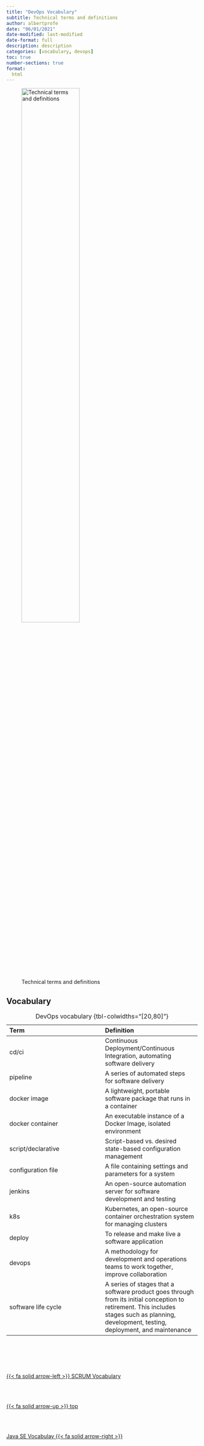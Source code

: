 ```yaml
---
title: "DevOps Vocabulary"
subtitle: Technical terms and definitions
author: albertprofe
date: "06/01/2021"
date-modified: last-modified
date-format: full
description: description
categories: [vocabulary, devops]
toc: true
number-sections: true
format:
  html
---
```


![Technical terms and definitions](/images/home/frontimagealbertprofeweb-vocabulary.png){width=60%}

## Vocabulary 

| Term | Definition |
|:---|:---|
| cd/ci | Continuous Deployment/Continuous Integration, automating software delivery |
| pipeline | A series of automated steps for software delivery |
| docker image | A lightweight, portable software package that runs in a container |
| docker container | An executable instance of a Docker Image, isolated environment |
| script/declarative | Script-based vs. desired state-based configuration management |
| configuration file  | A file containing settings and parameters for a system |
| jenkins | An open-source automation server for software development and testing |
| k8s | Kubernetes, an open-source container orchestration system for managing clusters |
| deploy | To release and make live a software application |
| devops | A methodology for development and operations teams to work together, improve collaboration |
| software life cycle | A series of stages that a software product goes through from its initial conception to retirement. This includes stages such as planning, development, testing, deployment, and maintenance |

: DevOps vocabulary {tbl-colwidths="[20,80]"}


<!--- navLinks -->
<br><br>
<div class=row>
<br>
<div class='column left previous'>
<br>
[{{< fa solid arrow-left >}} SCRUM Vocabulary](/vocabulary/vocab-scrum.qmd)
<br>
</div>
<br>
<div class='column center'>
<br>
[{{< fa solid arrow-up >}} top](#top)
<br>
</div>
<br>
<div class='column right next'>
<br>
[Java SE Vocabulay  {{< fa solid arrow-right >}}](/vocabulary/vocab-java-se.qmd)
<br>
</div>
<br>
</div>
